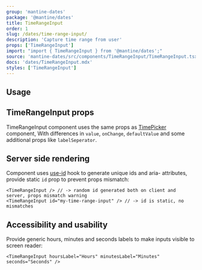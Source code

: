 ```yaml
---
group: 'mantine-dates'
package: '@mantine/dates'
title: TimeRangeInput
order: 1
slug: /dates/time-range-input/
description: 'Capture time range from user'
props: ['TimeRangeInput']
import: "import { TimeRangeInput } from '@mantine/dates';"
source: 'mantine-dates/src/components/TimeRangeInput/TimeRangeInput.tsx'
docs: 'dates/TimeRangeInput.mdx'
styles: ['TimeRangeInput']
---
```



## Usage

<Demo data={TimeRangeInputDemos.usage} />

## TimeRangeInput props

TimeRangeInput component uses the same props as [TimePicker](/dates/time-picker/) component,
With differences in `value`, `onChange`, `defaultValue` and some additional props like `labelSeperator`.

## Server side rendering

Component uses [use-id](/hooks/use-id/) hook to generate unique ids and aria- attributes,
provide static `id` prop to prevent props mismatch:

```tsx
<TimeRangeInput /> // -> random id generated both on client and server, props mismatch warning
<TimeRangeInput id="my-time-range-input" /> // -> id is static, no mismatches
```

## Accessibility and usability

Provide generic hours, minutes and seconds labels to make inputs visible to screen reader:

```tsx
<TimeRangeInput hoursLabel="Hours" minutesLabel="Minutes" seconds="Seconds" />
```

